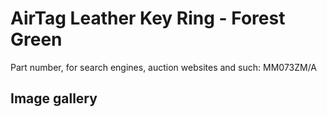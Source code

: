 # AirTag Leather Key Ring - Forest Green

Part number, for search engines, auction websites and such: MM073ZM/A

## Image gallery

<div style={{ width: "768px" }}>
  <GalleryComponent
    images={[
      {
        original: "/everysource/MM073",
        thumbnail: "/everypreview/MM073",
      },
      {
        original: "/everysource/MM073_AV1",
        thumbnail: "/everypreview/MM073_AV1",
      },
      {
        original: "/everysource/MM073_AV2",
        thumbnail: "/everypreview/MM073_AV2",
      }
    ]}
  />
</div>